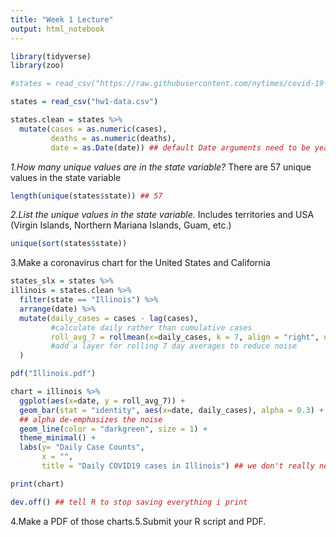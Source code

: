 ```yaml
---
title: "Week 1 Lecture"
output: html_notebook
---
```



```r
library(tidyverse)
library(zoo)
```

```r
#states = read_csv("https://raw.githubusercontent.com/nytimes/covid-19-data/master/us-states.csv", col_types = cols(.default = "c")) #Read everything as a character, and declare later things as numeric 

states = read_csv("hw1-data.csv")

states.clean = states %>% 
  mutate(cases = as.numeric(cases),
         deaths = as.numeric(deaths),
         date = as.Date(date)) ## default Date arguments need to be year, month, and day for this function to work.

```

*1.How many unique values are in the state variable?*
There are 57 unique values in the state variable
```r
length(unique(states$state)) ## 57 
```
*2.List the unique values in the state variable.*
Includes territories and USA (Virgin Islands, Northern Mariana Islands, Guam, etc.)
```r
unique(sort(states$state))

```
3.Make a coronavirus chart for the United States and California
```r
states_slx = states %>% 
illinois = states.clean %>% 
  filter(state == "Illinois") %>%
  arrange(date) %>% 
  mutate(daily_cases = cases - lag(cases), 
         #calculate daily rather than cumulative cases
         roll_avg_7 = rollmean(x=daily_cases, k = 7, align = "right", na.pad = T)
         #add a layer for rolling 7 day averages to reduce noise
  )

pdf("Illinois.pdf")

chart = illinois %>% 
  ggplot(aes(x=date, y = roll_avg_7)) +
  geom_bar(stat = "identity", aes(x=date, daily_cases), alpha = 0.3) + 
  ## alpha de-emphasizes the noise 
  geom_line(color = "darkgreen", size = 1) + 
  theme_minimal() +
  labs(y= "Daily Case Counts", 
       x = "",
       title = "Daily COVID19 cases in Illinois") ## we don't really need to have an x-label for dates because they're obvious

print(chart)

dev.off() ## tell R to stop saving everything i print
```

4.Make a PDF of those charts.5.Submit your R script and PDF.


